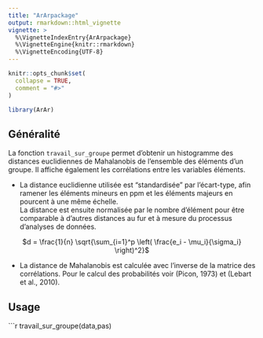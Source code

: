 ```yaml
---
title: "ArArpackage"
output: rmarkdown::html_vignette
vignette: >
  %\VignetteIndexEntry{ArArpackage}
  %\VignetteEngine{knitr::rmarkdown}
  %\VignetteEncoding{UTF-8}
---
```


```r
knitr::opts_chunk$set(
  collapse = TRUE,
  comment = "#>"
)
```

```r
library(ArAr)
```

## Généralité

La fonction `travail_sur_groupe` permet d'obtenir un histogramme des distances euclidiennes de Mahalanobis de l'ensemble des éléments d'un groupe. Il affiche également les corrélations entre les variables éléments.  

* La distance euclidienne utilisée est "standardisée" par l'écart-type, afin ramener les éléments mineurs en ppm et les éléments majeurs en pourcent à une même échelle.  
La distance est ensuite normalisée par le nombre d'élément pour être comparable à d'autres distances au fur et à mesure du processus d'analyses de données.  

<center>
$d = \frac{1}{n} \sqrt{\sum_{i=1}^p \left( \frac{e_i - \mu_i}{\sigma_i} \right)^2}$
</center>  
  
  
* La distance de Mahalanobis est calculée avec l'inverse de la matrice des corrélations. Pour le calcul des probabilités voir (Picon, 1973) et (Lebart et al., 2010).

## Usage

```r
travail_sur_groupe(data,pas)
